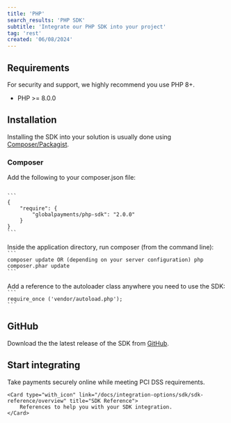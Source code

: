 ```yaml
---
title: 'PHP'
search_results: 'PHP SDK'
subtitle: 'Integrate our PHP SDK into your project'
tag: 'rest'
created: '06/08/2024'
---
```


## Requirements
For security and support, we highly recommend you use PHP 8+.
* PHP >= 8.0.0

## Installation
Installing the SDK into your solution is usually done using [Composer/Packagist](https://packagist.org/packages/globalpayments/php-sdk).

### Composer
Add the following to your composer.json file:

<Code>
```
{
    "require": {
        "globalpayments/php-sdk": "2.0.0"
    }
}
```  
</Code>

<br />
Inside the application directory, run composer (from the command line):
<Code>
```
composer update OR (depending on your server configuration) php composer.phar update
```
</Code>

<br />
Add a reference to the autoloader class anywhere you need to use the SDK:

<Code>
```
require_once ('vendor/autoload.php');
```
</Code>

## GitHub
Download the the latest release of the SDK from [GitHub](https://github.com/globalpayments/php-sdk).

## Start integrating
<CardsGroup type="with_icon">
    <Card type="with_icon" link="/docs/payments/online/api-guide" title="Online">
       Take payments securely online while meeting PCI DSS requirements.
    </Card>  
  
    <Card type="with_icon" link="/docs/integration-options/sdk/sdk-reference/overview" title="SDK Reference">
        References to help you with your SDK integration.
    </Card>
</CardsGroup>
